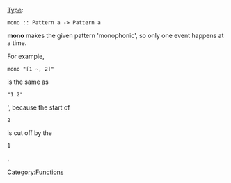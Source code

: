 {{DISPLAYTITLE:mono}} 
[[Type signature|Type]]: <source inline>mono :: Pattern a -> Pattern a</source>

'''mono''' makes the given pattern 'monophonic', so only one event happens at a time.

For example, <source inline>mono "[1 ~, 2]"</source> is the same as <source inline>"1 2"</source>', because the start of <source inline>2</source> is cut off by the <source inline>1</source>.

[[Category:Functions]]